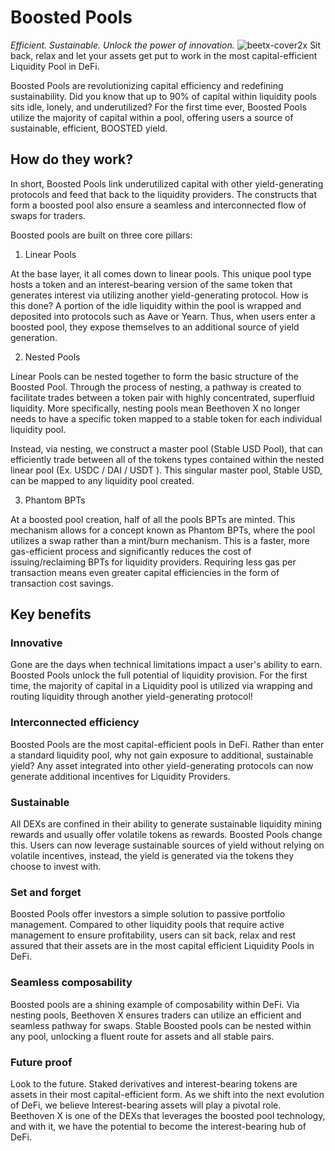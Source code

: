 # Boosted Pools
_Efficient. Sustainable. Unlock the power of innovation._
<img alt="beetx-cover2x" src="https://user-images.githubusercontent.com/109503546/207801614-0db4ce7b-0587-4678-b637-4b600077b8ac.png" />
Sit back, relax and let your assets get put to work in the most capital-efficient Liquidity Pool in DeFi.

Boosted Pools are revolutionizing capital efficiency and redefining sustainability. Did you know that up to 90% of capital within liquidity pools sits idle, lonely, and underutilized? For the first time ever, Boosted Pools utilize the majority of capital within a pool, offering users a source of sustainable, efficient, BOOSTED yield. 

## How do they work?

In short, Boosted Pools link underutilized capital with other yield-generating protocols and feed that back to the liquidity providers. The constructs that form a boosted pool also ensure a seamless and interconnected flow of swaps for traders.  

Boosted pools are built on three core pillars:

1. Linear Pools

At the base layer, it all comes down to linear pools. This unique pool type hosts a token and an interest-bearing version of the same token that generates interest via utilizing another yield-generating protocol. How is this done? A portion of the idle liquidity within the pool is wrapped and deposited into protocols such as Aave or Yearn. Thus, when users enter a boosted pool, they expose themselves to an additional source of yield generation. 

2. Nested Pools

Linear Pools can be nested together to form the basic structure of the Boosted Pool. Through the process of nesting, a pathway is created to facilitate trades between a token pair with highly concentrated, superfluid liquidity. More specifically, nesting pools mean Beethoven X no longer needs to have a specific token mapped to a stable token for each individual liquidity pool. 

Instead, via nesting, we construct a master pool (Stable USD Pool), that can efficiently trade between all of the tokens types contained within the nested linear pool (Ex. USDC / DAI / USDT ). This singular master pool, Stable USD, can be mapped to any liquidity pool created.


3. Phantom BPTs

At a boosted pool creation, half of all the pools BPTs are minted. This mechanism allows for a concept known as Phantom BPTs, where the pool utilizes a swap rather than a mint/burn mechanism. This is a faster, more gas-efficient process and significantly reduces the cost of issuing/reclaiming BPTs for liquidity providers. Requiring less gas per transaction means even greater capital efficiencies in the form of transaction cost savings.

## Key benefits

### Innovative 

Gone are the days when technical limitations impact a user's ability to earn. Boosted Pools unlock the full potential of liquidity provision. For the first time, the majority of capital in a Liquidity pool is utilized via wrapping and routing liquidity through another yield-generating protocol!

### Interconnected efficiency

Boosted Pools are the most capital-efficient pools in DeFi. Rather than enter a standard liquidity pool, why not gain exposure to additional, sustainable yield? Any asset integrated into other yield-generating protocols can now generate additional incentives for Liquidity Providers.

### Sustainable 

All DEXs are confined in their ability to generate sustainable liquidity mining rewards and usually offer volatile tokens as rewards. Boosted Pools change this. Users can now leverage sustainable sources of yield without relying on volatile incentives, instead, the yield is generated via the tokens they choose to invest with. 

### Set and forget

Boosted Pools offer investors a simple solution to passive portfolio management. Compared to other liquidity pools that require active management to ensure profitability, users can sit back, relax and rest assured that their assets are in the most capital efficient Liquidity Pools in DeFi. 

### Seamless composability

Boosted pools are a shining example of composability within DeFi. Via nesting pools, Beethoven X ensures traders can utilize an efficient and seamless pathway for swaps. Stable Boosted pools can be nested within any pool, unlocking a fluent route for assets and all stable pairs.  


### Future proof

Look to the future. Staked derivatives and interest-bearing tokens are assets in their most capital-efficient form. As we shift into the next evolution of DeFi, we believe Interest-bearing assets will play a pivotal role. Beethoven X is one of the DEXs that leverages the boosted pool technology, and with it, we have the potential to become the interest-bearing hub of DeFi.


